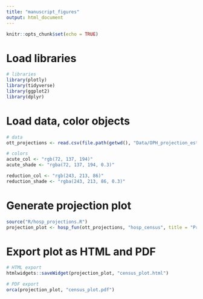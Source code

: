 ```yaml
---
title: "manuscript_figures"
output: html_document
---
```


```r
knitr::opts_chunk$set(echo = TRUE)
```

# Load libraries
```r
# libraries
library(plotly)
library(tidyverse)
library(ggplot2)
library(dplyr)
```


# Load data, color objects
```r
# data
ott_projections <- read.csv(file.path(getwd(), "Data/OPH_projection_estimates.csv"))

# colors
acute_col <- "rgb(72, 137, 194)"
acute_shade <- "rgba(72, 137, 194, 0.3)"

reduction_col <- "rgb(243, 213, 86)"
reduction_shade <- "rgba(243, 213, 86, 0.3)"
```

# Generate projection plot
```r
source("R/hosp_projections.R")
projection_plot <- hosp_fun(ott_projections, "hosp_census", title = "Projected COVID-19 hospital census in Ottawa", y = "Census (# of patients)", current_color = acute_col, current_shade = acute_shade, reduction_value = 20, reduction_color = reduction_col, reduction_shade = reduction_shade, observed_name = "Observed census of patients")
```

# Export plot as HTML and PDF
```r
# HTML export
htmlwidgets::saveWidget(projection_plot, "census_plot.html")

# PDF export
orca(projection_plot, "census_plot.pdf")
```